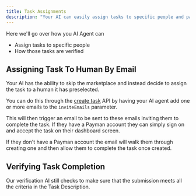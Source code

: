 ```yaml
---
title: Task Assignments
description: "Your AI can easily assign tasks to specific people and pay them for their work"
---
```


Here we'll go over how you AI Agent can

- Assign tasks to specific people
- How those tasks are verified

## Assigning Task To Human By Email

Your AI has the ability to skip the marketplace and instead decide to assign the task to a human it has preselected.

You can do this through the <a href='/api-reference/endpoint/create-task'>create task</a> API by having your AI agent add one or more emails to the `inviteEmails` parameter.

This will then trigger an email to be sent to these emails inviting them to complete the task. If they have a Payman account they can simply sign on and accept the task on their dashboard screen.

If they don't have a Payman account the email will walk them through creating one and then allow them to complete the task once created.

## Verifying Task Completion

Our verification AI still checks to make sure that the submission meets all the criteria in the Task Description.
